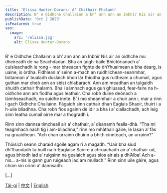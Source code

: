 ```yaml
---
title: 'Elissa Hunter-Dorans: A’ Chathair Fhalamh'
description: B’ e Oidhche Challainn a bh’ ann ann an Inbhir Nis air an oidhche mu dheireadh de na Seachdadan....
publishDate: 'Oct 2 2023'
isFeatured: true
seo:
  image:
    src: '/elissa.jpg'
    alt: Elissa Hunter-Dorans
---
```



B’ e Oidhche Challainn a bh’ ann ann an Inbhir Nis air an oidhche mu dheireadh de na Seachdadan. Bha an taigh-baile Bhictòrianach a’ cuisleachadh le rong - mar bhreacan fighte de dh’fhuaimean a bha dearg, is uaine, is òrdha. Fìdhlean a’ seinn a-mach an ruidhlichean-seanmhar, bòtannan a’ bualadh duslaich bhon làr fhiodha gus ruitheam a chumail, agus guthan mar cheò ann an sèist chlabarach. Ann am meadhan an tulgaidh shuidh cathair fhalamh. Bha i sàmhach agus gun ghluasad, fear-faire na h-oidhche ann am fiodha agus leathair. Cha robh duine deònach a làimhseachadh, no suidhe innte. B’ i mo sheanmhair a chuir ann i, mar a rinn i gach Oidhche Challainn. Fàgaidh sinn cathair dhan Eaglais Shaoir, thuirt i a h-uile bliadhna. Cha robh fios againn dè idir a bha i a’ ciallachadh, ach leig sinn leatha cumail oirre mar a thogradh i.

Rinn sinn dannsa timcheall air a’ chathair, a’ dèanamh fealla-dhà. “Tha mi teagmhach nach tig i am-bliadhna,” rinn mo mhàthair gàire, le lasan a’ fàs na gruaidhean. “Ach chan urrainn dhuinn a bhith cinnteach, an urrainn?”

Thòisich seann charaid sgoile agam ri a magadh. “Uair bha siud dh’fhaodadh tu buill na h-Eaglaise Saoire a chruachadh air a’ chathair ud, agus bhiodh ​​iad a’ ruigsinn na gealaich agus sìos air ais a dh’Alba! Ach a-nis… a-nis is gann gun ruigeadh iad am mullach.” Rinn sinn uile gàire, agus chùm sin oirnn a’ dannsadh.

[...]

[Tâi-gí](/taigi/elissa) | [中文](/mandarin/elissa) | [English](/english/elissa)

<Order />
